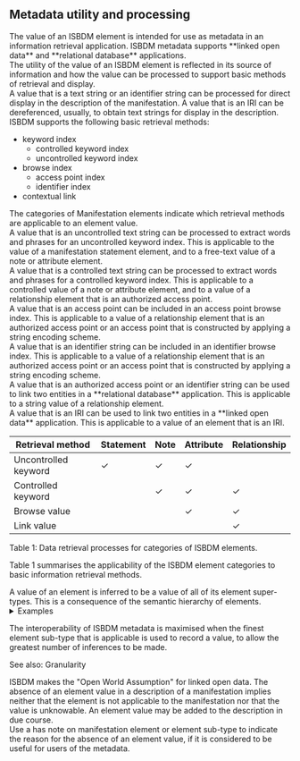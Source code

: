## Metadata utility and processing

<div className="guid">
The value of an ISBDM element is intended for use as metadata in an information retrieval application. ISBDM metadata supports **linked open data** and **relational database** applications.
</div>

<div className="guid">
The utility of the value of an ISBDM element is reflected in its source of information and how the value can be processed to support basic methods of retrieval and display.
</div>

<div className="guid">
A value that is a text string or an identifier string can be processed for direct display in the description of the manifestation. A value that is an IRI can be dereferenced, usually, to obtain text strings for display in the description.
</div>

<div className="guid">
ISBDM supports the following basic retrieval methods:

* keyword index
  * controlled keyword index
  * uncontrolled keyword index
* browse index 
  * access point index
  * identifier index
* contextual link
</div>

<div className="guid">
The categories of <InLink href="/docs/intro/index#i021">Manifestation elements</InLink> indicate which retrieval methods are applicable to an element value.
</div>

<div className="guid">
A value that is an uncontrolled text string can be processed to extract words and phrases for an uncontrolled keyword index. This is applicable to the value of a manifestation statement element, and to a free-text value of a note or attribute element.
</div>

<div className="guid">
A value that is a controlled text string can be processed to extract words and phrases for a controlled keyword index. This is applicable to a controlled value of a note or attribute element, and to a value of a relationship element that is an authorized access point.
</div>

<div className="guid">
A value that is an access point can be included in an access point browse index. This is applicable to a value of a relationship element that is an authorized access point or an access point that is constructed by applying a string encoding scheme.
</div>

<div className="guid">
A value that is an identifier string can be included in an identifier browse index. This is applicable to a value of a relationship element that is an authorized access point or an access point that is constructed by applying a string encoding scheme.
</div>

<div className="guid">
A value that is an authorized access point or an identifier string can be used to link two entities in a **relational database** application. This is applicable to a string value of a relationship element.
</div>

<div className="guid">
A value that is an IRI can be used to link two entities in a **linked open data** application. This is applicable to a value of an element that is an IRI.
</div>

<div className="guid">

| Retrieval method | Statement | Note | Attribute | Relationship |
|------------------|-----------|------|-----------|--------------|
| Uncontrolled keyword | ✓ | ✓ | ✓ | |
| Controlled keyword | | ✓ | ✓ | ✓ |
| Browse value | | | ✓ | ✓ |
| Link value | | | | ✓ |

Table 1: Data retrieval processes for categories of ISBDM elements.

Table 1 summarises the applicability of the ISBDM element categories to basic information retrieval methods.
</div>

<div className="guid">
A value of an element is inferred to be a value of all of its element super-types. This is a consequence of the semantic hierarchy of elements.

<details>
<summary>Examples</summary>

| has person associated with manifestation | "Shakespeare, William, 1564-1616" |
|------------------------------------------|-----------------------------------|
| also states | |

| has agent associated with manifestation | "Shakespeare, William, 1564-1616" |
|------------------------------------------|-----------------------------------|
| [Inferred.] | |

---

| has publisher collective agent | "HarperCollinsPublishers" |
|--------------------------------|----------------------------|
| also states | |

| has creator collective agent of manifestation | "HarperCollinsPublishers" |
|----------------------------------------------|----------------------------|
| [Inferred.] | |

| has collective agent associated with manifestation | "HarperCollinsPublishers" |
|---------------------------------------------------|----------------------------|
| [Inferred.] | |

| has agent associated with manifestation | "HarperCollinsPublishers" |
|------------------------------------------|----------------------------|
| [Inferred.] | |

</details>

The interoperability of ISBDM metadata is maximised when the finest element sub-type that is applicable is used to record a value, to allow the greatest number of inferences to be made.

See also: <InLink href="/docs/intro/index#i026">Granularity</InLink>
</div>

<div className="guid">
ISBDM makes the "Open World Assumption" for linked open data. The absence of an element value in a description of a manifestation implies neither that the element is not applicable to the manifestation nor that the value is unknowable. An element value may be added to the description in due course.
</div>

<div className="guid">
Use a <InLink href="/docs/notes/1207">has note on manifestation</InLink> element or element sub-type to indicate the reason for the absence of an element value, if it is considered to be useful for users of the metadata.
</div>